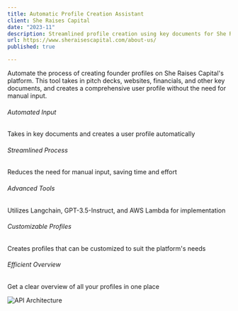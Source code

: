```yaml
---
title: Automatic Profile Creation Assistant
client: She Raises Capital
date: "2023-11"
description: Streamlined profile creation using key documents for She Raises Capital
url: https://www.sheraisescapital.com/about-us/
published: true

---
```


Automate the process of creating founder profiles on She Raises Capital's platform. This tool takes in pitch decks, websites, financials, and other key documents, and creates a comprehensive user profile without the need for manual input.

###### Automated Input
Takes in key documents and creates a user profile automatically

###### Streamlined Process
Reduces the need for manual input, saving time and effort

###### Advanced Tools
Utilizes Langchain, GPT-3.5-Instruct, and AWS Lambda for implementation

###### Customizable Profiles
Creates profiles that can be customized to suit the platform's needs

###### Efficient Overview
Get a clear overview of all your profiles in one place

![API Architecture](/campaigns.png)
